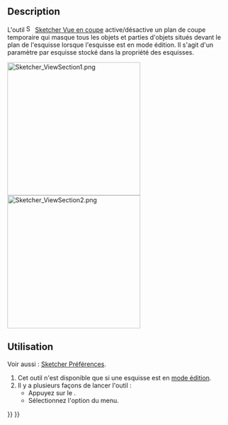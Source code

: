 <languages/>

{{Docnav/fr
|[[Sketcher_ViewSketch/fr|Vue de l'esquisse]]
|[[Sketcher_Grid/fr|Grille]]
|[[Sketcher_Workbench/fr|Atelier Sketcher]]
|IconL=Sketcher_ViewSketch.svg
|IconR=Sketcher_Grid.svg‎
|IconC=Workbench_Sketcher.svg
}}

{{GuiCommand/fr
|Name=Sketcher ViewSection
|Name/fr=Sketcher Vue en coupe
|MenuLocation=Esquisse → Vue en coupe
|Workbenches=[[Sketcher_Workbench/fr|Sketcher]]
|Shortcut={{KEY|Q}} {{KEY|S}}
|Version=0.18
}}

==Description==

L'outil [[Image:Sketcher_ViewSection.svg|16px]] [[Sketcher_ViewSection/fr|Sketcher Vue en coupe]] active/désactive un plan de coupe temporaire qui masque tous les objets et parties d'objets situés devant le plan de l'esquisse lorsque l'esquisse est en mode édition. Il s'agit d'un paramètre par esquisse stocké dans la propriété {{PropertyView|Section View}} des esquisses.

[[File:Sketcher ViewSection1.png|300px]] [[File:Sketcher ViewSection2.png|300px]]
{{Caption|Esquisse partiellement masquée et esquisse entièrement visible}}

<span id="Usage"></span>
==Utilisation==

Voir aussi : [[Sketcher_Preferences/fr#Affichage|Sketcher Préférences]].

# Cet outil n'est disponible que si une esquisse est en [[Sketcher_EditSketch/fr|mode édition]].
# Il y a plusieurs façons de lancer l'outil :
#* Appuyez sur le {{Button|[[Image:Sketcher_ViewSection.svg|16px]] [[Sketcher_ViewSection/fr|Vue en coupe]]}}.
#* Sélectionnez l'option {{MenuCommand|Esquisse → [[Image:Sketcher_ViewSection.svg|16px]] Vue en coupe}} du menu.


{{Docnav/fr
|[[Sketcher_ViewSketch/fr|Vue de l'esquisse]]
|[[Sketcher_Grid/fr|Grille]]
|[[Sketcher_Workbench/fr|Atelier Sketcher]]
|IconL=Sketcher_ViewSketch.svg
|IconR=Sketcher_Grid.svg‎
|IconC=Workbench_Sketcher.svg
}}

{{Sketcher_Tools_navi{{#translation:}}}}
{{Userdocnavi{{#translation:}}}}